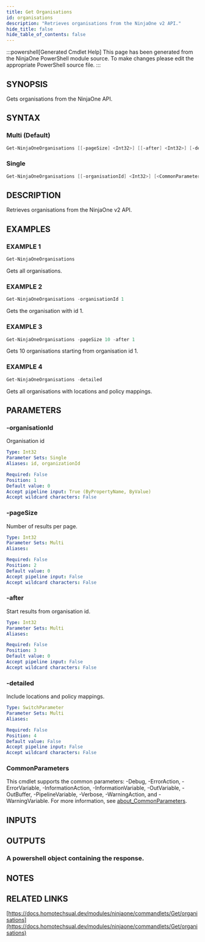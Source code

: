 ```yaml
---
title: Get Organisations
id: organisations
description: "Retrieves organisations from the NinjaOne v2 API."
hide_title: false
hide_table_of_contents: false
---
```


:::powershell[Generated Cmdlet Help]
This page has been generated from the NinjaOne PowerShell module source. To make changes please edit the appropriate PowerShell source file.
:::

## SYNOPSIS

Gets organisations from the NinjaOne API.

## SYNTAX

### Multi (Default)

```powershell
Get-NinjaOneOrganisations [[-pageSize] <Int32>] [[-after] <Int32>] [-detailed] [<CommonParameters>]
```

### Single

```powershell
Get-NinjaOneOrganisations [[-organisationId] <Int32>] [<CommonParameters>]
```

## DESCRIPTION

Retrieves organisations from the NinjaOne v2 API.

## EXAMPLES

### EXAMPLE 1

```powershell
Get-NinjaOneOrganisations
```

Gets all organisations.

### EXAMPLE 2

```powershell
Get-NinjaOneOrganisations -organisationId 1
```

Gets the organisation with id 1.

### EXAMPLE 3

```powershell
Get-NinjaOneOrganisations -pageSize 10 -after 1
```

Gets 10 organisations starting from organisation id 1.

### EXAMPLE 4

```powershell
Get-NinjaOneOrganisations -detailed
```

Gets all organisations with locations and policy mappings.

## PARAMETERS

### -organisationId

Organisation id

```yaml
Type: Int32
Parameter Sets: Single
Aliases: id, organizationId

Required: False
Position: 1
Default value: 0
Accept pipeline input: True (ByPropertyName, ByValue)
Accept wildcard characters: False
```

### -pageSize

Number of results per page.

```yaml
Type: Int32
Parameter Sets: Multi
Aliases:

Required: False
Position: 2
Default value: 0
Accept pipeline input: False
Accept wildcard characters: False
```

### -after

Start results from organisation id.

```yaml
Type: Int32
Parameter Sets: Multi
Aliases:

Required: False
Position: 3
Default value: 0
Accept pipeline input: False
Accept wildcard characters: False
```

### -detailed

Include locations and policy mappings.

```yaml
Type: SwitchParameter
Parameter Sets: Multi
Aliases:

Required: False
Position: 4
Default value: False
Accept pipeline input: False
Accept wildcard characters: False
```

### CommonParameters

This cmdlet supports the common parameters: -Debug, -ErrorAction, -ErrorVariable, -InformationAction, -InformationVariable, -OutVariable, -OutBuffer, -PipelineVariable, -Verbose, -WarningAction, and -WarningVariable. For more information, see [about_CommonParameters](http://go.microsoft.com/fwlink/?LinkID=113216).

## INPUTS

## OUTPUTS

### A powershell object containing the response.

## NOTES

## RELATED LINKS

[https://docs.homotechsual.dev/modules/ninjaone/commandlets/Get/organisations](https://docs.homotechsual.dev/modules/ninjaone/commandlets/Get/organisations)
